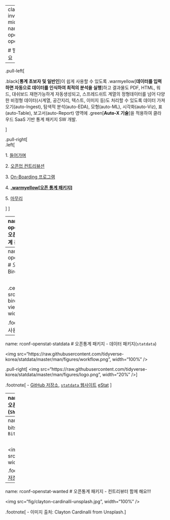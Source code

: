 
---
class: inverse, middle
name: openstat-openstat

# 발표 개요

----

.pull-left[

.black[**통계 초보자 및 일반인**]이 쉽게 사용할 수 있도록 .warmyellow[**데이터를 입력하면 자동으로 데이터를 인식하여 최적의 분석을 실행**]하고 결과물도 PDF, HTML, 워드, 대쉬보드 재현가능하게 자동생성되고, 스프레드쉬트 계열의 정형데이터를 넘어 다양한 비정형 데이터(시계열, 공간지리, 텍스트, 이미지 등)도 처리할 수 있도록 데이터 가져오기(auto-Ingest), 탐색적 분석(auto-EDA), 모형(auto-ML), 시각화(auto-Viz), 표(auto-Table), 보고서(auto-Report) 영역에 .green[**Auto-X 기술**]을 적용하여 클라우드 SaaS 기반 통계 패키지 SW 개발.

]
 
.pull-right[   
.left[

1\. [들어가며](#openstat-intro)

2\. [오픈업 컨트리뷰션](#openstat-openup)

3\. [On-Boarding 프로그램](#openstat-onboarding)

4\. **[.warmyellow[오픈 통계 패키지]](#openstat-openstat)**
 
5\. [마무리](#openstat-goodbye)

]
] <!--end of right-column-->


---
name: openstat-openstat-start
# 오픈통계 패키지 - 통계 분석 대중화

<br>

.center[
<img src="fig/openstat-democratization.jpg", width="100%" />
]

.footnote[
- [Derek Wang (2021-04-21), "Four Steps To Data Democratization With Artificial Intelligence", Forbes](https://www.forbes.com/sites/forbestechcouncil/2021/04/21/four-steps-to-data-democratization-with-artificial-intelligence/?sh=59158f8979a0)
]


---
name: rconf-openstat-birdseye
# 오픈통계 패키지 - Birds-eye View

<br>

.center[
<img src="fig/openstat-birdseye-view.jpg", width="100%" />
]

.footnote[
- 출처: R 사용자회
]


---
name: rconf-openstat-statdata
# 오픈통계 패키지 - 데이터 패키지(`statdata`)


<img src="https://raw.githubusercontent.com/tidyverse-korea/statdata/master/man/figures/workflow.png", width="100%" />

.pull-right[
<img src="https://raw.githubusercontent.com/tidyverse-korea/statdata/master/man/figures/logo.png", width="20%" />
]

.footnote[
- [GitHub 저장소](https://github.com/tidyverse-korea/statdata), [`statdata` 웹사이트](https://tidyverse-korea.github.io/statdata/) [eStat](http://estat.me/estat/eStat/) 
]


---
name: rconf-openstat-ui
# 오픈통계 패키지 - UI (`Shiny.fluent`)

<img src="fig/openstat_ui.gif", width="100%" />


.footnote[
- [제작방법](https://statkclee.github.io/data-product/open-stat-module-gender.html)
]

---
name: rconf-openstat-bitstat
# 오픈통계 패키지 - `BitStat`

<br>

<img src="fig/openStat_demo.gif", width="100%" />


.footnote[
- [`BitStat`: GitHub 저장소](https://github.com/bit2r/BitStat) 
]


---
name: rconf-openstat-wanted
# 오픈통계 패키지 - 컨트리뷰터 함께 해요!!!

<img src="fig/clayton-cardinalli-unsplash.jpg", width="100%" />


.footnote[
- 이미지 출처: Clayton Cardinalli from Unsplash.
]

